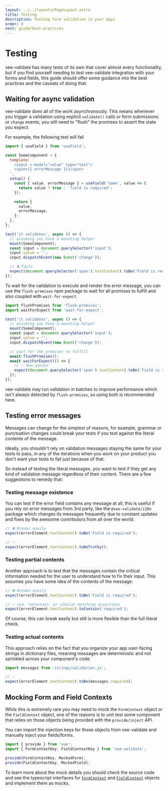 ```yaml
---
layout: ../../layouts/PageLayout.astro
title: Testing
description: Testing form validation in your apps
order: 8
next: guide/best-practices
---
```


# Testing

vee-validate has many tests of its own that cover almost every functionality, but if you find yourself needing to test vee-validate integration with your forms and fields, this guide should offer some guidance into the best practices and the caveats of doing that.

## Waiting for async validation

vee-validate does all of the work asynchronously. This means whenever you trigger a validation using explicit `validate()` calls or form submissions or `change` events, you still need to "flush" the promises to assert the state you expect.

For example, the following test will fail

```js
import { useField } from 'useField';

const SomeComponent = {
  template: `
    <input v-model="value" type="text">
    <span>{{ errorMessage }}</span>
  `,
  setup() {
    const { value, errorMessage } = useField('name', value => {
      return value ? true : 'field is required';
    });

    return {
      value,
      errorMessage,
    };
  },
};

test('it validates', async () => {
  // assuming you have a mounting helper
  mount(SomeComponent);
  const input = document.querySelector('input');
  input.value = '';
  input.dispatchEvent(new Event('change'));

  // ❌ Fails
  expect(document.querySelector('span').textContent).toBe('Field is required');
});
```

To wait for the validation to execute and render the error message, you can use the `flush-promises` npm package to wait for all promises to fulfill and also coupled with `wait-for-expect`.

```js
import flushPromises from 'flush-promises';
import waitForExpect from 'wait-for-expect';

test('it validates', async () => {
  // assuming you have a mounting helper
  mount(SomeComponent);
  const input = document.querySelector('input');
  input.value = '';
  input.dispatchEvent(new Event('change'));

  // wait for the promises to fulfill
  await flushPromises();
  await waitForExpect(() => {
    // ✅ Now passes
    expect(document.querySelector('span').textContent).toBe('Field is required');
  });
});
```

vee-validate may run validation in batches to improve performance which isn't always detected by `flush-promises`, so using both is recommended here.

## Testing error messages

Messages can change for the simplest of reasons, for example, grammar or punctuation changes could break your tests if you test against the literal contents of the message.

Ideally, you shouldn't rely on validation messages staying the same for your tests to pass, in any of the iterations when you work on your product you don't want your tests to fail just because of that.

So instead of testing the literal messages, you want to test if they get any kind of validation message regardless of their content. There are a few suggestions to remedy that:

### Testing message existence

You can test if the error field contains any message at all, this is useful if you rely on error messages from 3rd party, like the `@vee-validate/i18n` package which changes its messages frequently due to constant updates and fixes by the awesome contributors from all over the world.

```js
// ❌ Breaks easily
expect(errorElement.textContent).toBe('Field is required');

// ✅
expect(errorElement.textContent).toBeTruthy();
```

### Testing partial contents

Another approach is to test that the messages contain the critical information needed for the user to understand how to fix their input. This assumes you have some idea of the contents of the message:

```js
// ❌ Breaks easily
expect(errorElement.textContent).toBe('Field is required');

// ✅ use `toContain` or similar matching assertions
expect(errorElement.textContent).toContain('required');
```

Of course, this can break easily but still is more flexible than the full literal check.

### Testing actual contents

This approach relies on the fact that you organize your app user-facing strings in dictionary files, meaning messages are deterministic and not sprinkled across your component's code.

```js
import messages from 'strings/validation.js';

// ✅
expect(errorElement.textContent).toBe(messages.required);
```

## Mocking Form and Field Contexts

While this is extremely rare you may need to mock the `FormContext` object or the `FieldContext` object, one of the reasons is to unit test some component that relies on those objects being provided with the `provide/inject` API.

You can import the injection keys for those objects from vee-validate and manually inject your fields/forms.

```js
import { provide } from 'vue';
import { FormContextKey, FieldContextKey } from 'vee-validate';

provide(FormContextKey, MockedForm);
provide(FieldContextKey, MockedField);
```

To learn more about the mock details you should check the source code and see the typescript interfaces for [`FormContext`](https://github.com/logaretm/vee-validate/blob/main/packages/vee-validate/src/types/forms.ts#L387) and [`FieldContext`](https://github.com/logaretm/vee-validate/blob/main/packages/vee-validate/src/types/forms.ts#L164) objects and implement them as mocks.
